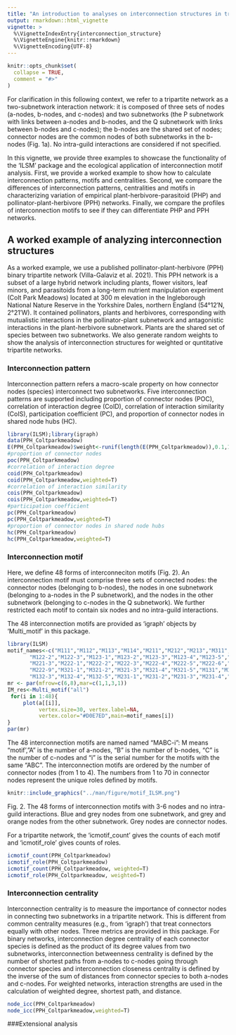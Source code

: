 ```yaml
---
title: "An introduction to analyses on interconnection structures in tripartite interaction networks"
output: rmarkdown::html_vignette
vignette: >
  %\VignetteIndexEntry{interconnection_structure}
  %\VignetteEngine{knitr::rmarkdown}
  %\VignetteEncoding{UTF-8}
---
```


```r
knitr::opts_chunk$set(
  collapse = TRUE,
  comment = "#>"
)
```
For clarification in this following context, we refer to a tripartite network as a two-subnetwork interaction network: it is composed of three sets of nodes (a-nodes, b-nodes, and c-nodes) and two subnetworks (the P subnetwork with links between a-nodes and b-nodes, and the Q subnetwork with links between b-nodes and c-nodes); the b-nodes are the shared set of nodes; connector nodes are the common nodes of both subnetworks in the b-nodes (Fig. 1a). No intra-guild interactions are considered if not specified.

In this vignette, we provide three examples to showcase the functionality of the 'ILSM' package and the ecological application of interconnection motif analysis. First, we provide a worked example to show how to calculate interconnection patterns,  motifs and centralities. Second, we compare the differences of interconnection patterns, centralities and motifs in characterizing variation of empirical plant-herbivore-parasitoid (PHP) and pollinator-plant-herbivore (PPH) networks. Finally, we compare the profiles of interconnection motifs to see if they can differentiate PHP and PPH networks.

## A worked example of analyzing interconnection structures
As a worked example, we use a published pollinator-plant-herbivore (PPH) binary tripartite network (Villa-Galaviz et al. 2021). This PPH network is a subset of a large hybrid network including plants, flower visitors, leaf minors, and parasitoids from a long-term nutrient manipulation experiment (Colt Park Meadows) located at 300 m elevation in the Ingleborough National Nature Reserve in the Yorkshire Dales, northern England (54°12′N, 2°21′W). It contained pollinators, plants and herbivores, corresponding with mutualistic interactions in the pollinator-plant subnetwork and antagonistic interactions in the plant-herbivore subnetwork. Plants are the shared set of species between two subnetworks. We also generate random weights to show the analysis of interconnection structures for weighted or quntitative tripartite networks.

### Interconnection pattern
Interconnection pattern refers a macro-scale property on how connector nodes (species) interconnect two subnetworks. Five interconnection patterns are supported including proportion of connector nodes (POC), correlation of interaction degree (CoID),  correlation of interaction similarity (CoIS), participation coefficient (PC), and proportion of connector nodes in shared node hubs (HC).

```r
library(ILSM);library(igraph)
data(PPH_Coltparkmeadow)
E(PPH_Coltparkmeadow)$weight<-runif(length(E(PPH_Coltparkmeadow)),0.1,1)#Generating random weights for showing the weighted interconnection structures.
#proportion of connector nodes
poc(PPH_Coltparkmeadow)
#correlation of interaction degree 
coid(PPH_Coltparkmeadow)
coid(PPH_Coltparkmeadow,weighted=T)
#correlation of interaction similarity
cois(PPH_Coltparkmeadow)
cois(PPH_Coltparkmeadow,weighted=T)
#participation coefficient 
pc(PPH_Coltparkmeadow)
pc(PPH_Coltparkmeadow,weighted=T)
#proportion of connector nodes in shared node hubs
hc(PPH_Coltparkmeadow)
hc(PPH_Coltparkmeadow,weighted=T)
```
### Interconnection motif

Here, we define 48 forms of interconneciton motifs (Fig. 2). An interconnection motif must comprise three sets of connected nodes: the connector nodes (belonging to b-nodes), the nodes in one subnetwork (belonging to a-nodes in the P subnetwork), and the nodes in the other subnetwork (belonging to c-nodes in the Q subnetwork). We further restricted each motif to contain six nodes and no intra-guild interactions. 

The 48 interconnection motifs are provided as  'igraph' objects by 'Multi_motif' in this package.
```r
library(ILSM)
motif_names<-c("M111","M112","M113","M114","M211","M212","M213","M311","M312","M411","M121","M122-1",
       "M122-2","M122-3","M123-1","M123-2","M123-3","M123-4","M123-5","M221-1","M221-2",
       "M221-3","M222-1","M222-2","M222-3","M222-4","M222-5","M222-6","M222-7","M222-8",
       "M222-9","M321-1","M321-2","M321-3","M321-4","M321-5","M131","M132-1","M132-2",
       "M132-3","M132-4","M132-5","M231-1","M231-2","M231-3","M231-4","M231-5","M141")
mr <- par(mfrow=c(6,8),mar=c(1,1,3,1))
IM_res<-Multi_motif("all")
 for(i in 1:48){
     plot(a[[i]],
          vertex.size=30, vertex.label=NA,
          vertex.color="#D0E7ED",main=motif_names[i])
}
par(mr)

```

The 48 interconnection motifs are named named "MABC-i": M means "motif',"A" is the number of a-nodes, "B" is the number of b-nodes, "C" is the number of c-nodes and "i" is the serial number for the motifs with the same "ABC". The interconnection motifs are ordered by the number of connector nodes (from 1 to 4). The numbers from 1 to 70 in connector nodes represent the unique roles defined by motifs. 

```r
knitr::include_graphics("../man/figure/motif_ILSM.png")
```
Fig. 2. The 48 forms of interconnection motifs with 3-6 nodes and no intra-guild interactions. Blue and grey nodes from one subnetwork, and grey and orange nodes from the other subnetwork. Grey nodes are connector nodes. 

For a tripartite network, the 'icmotif_count' gives the counts of each motif and 'icmotif_role' gives counts of roles.
```r
icmotif_count(PPH_Coltparkmeadow)
icmotif_role(PPH_Coltparkmeadow)
icmotif_count(PPH_Coltparkmeadow, weighted=T)
icmotif_role(PPH_Coltparkmeadow, weighted=T)
```

### Interconnection centrality
Interconnection centrality is to measure the importance of connector nodes in connecting two subnetworks in a tripartite network. This is different from common centrality measures (e.g., from 'igraph') that treat connectors equally with other nodes. Three metrics are provided in this package. For binary networks, interconnection degree centrality of each connector species is defined as the product of its degree values from two subnetworks, interconnection betweenness centrality is defined by the number of shortest paths from a-nodes to c-nodes going through connector species and interconnection closeness centrality is defined by the inverse of the sum of distances from connector species to both a-nodes and c-nodes. For weighted networks, interaction strengths are used in the calculation of weighted degree, shortest path, and distance.
```r
node_icc(PPH_Coltparkmeadow)
node_icc(PPH_Coltparkmeadow,weighted=T)
```

###Extensional analysis



